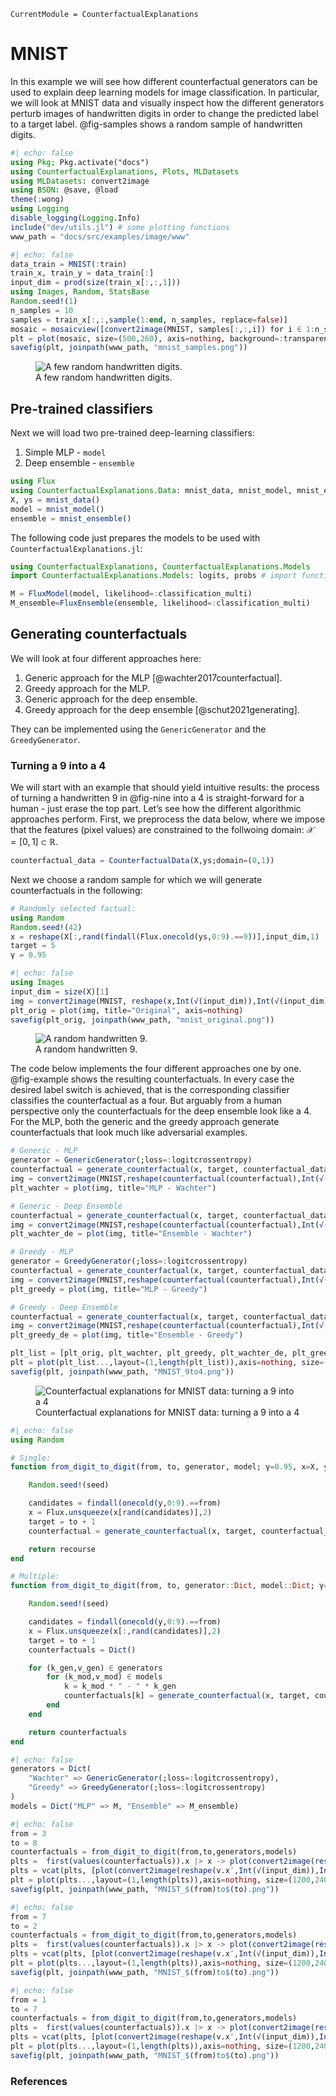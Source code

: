 ```@meta
CurrentModule = CounterfactualExplanations 
```

# MNIST

In this example we will see how different counterfactual generators can be used to explain deep learning models for image classification. In particular, we will look at MNIST data and visually inspect how the different generators perturb images of handwritten digits in order to change the predicted label to a target label. @fig-samples shows a random sample of handwritten digits.

```julia
#| echo: false
using Pkg; Pkg.activate("docs")
using CounterfactualExplanations, Plots, MLDatasets
using MLDatasets: convert2image
using BSON: @save, @load
theme(:wong)
using Logging
disable_logging(Logging.Info)
include("dev/utils.jl") # some plotting functions
www_path = "docs/src/examples/image/www"
```

```julia
#| echo: false
data_train = MNIST(:train)
train_x, train_y = data_train[:]
input_dim = prod(size(train_x[:,:,1]))
using Images, Random, StatsBase
Random.seed!(1)
n_samples = 10
samples = train_x[:,:,sample(1:end, n_samples, replace=false)]
mosaic = mosaicview([convert2image(MNIST, samples[:,:,i]) for i ∈ 1:n_samples]...,ncol=Int(n_samples/2))
plt = plot(mosaic, size=(500,260), axis=nothing, background=:transparent)
savefig(plt, joinpath(www_path, "mnist_samples.png"))
```

![A few random handwritten digits.](www/mnist_samples.png){#fig-samples}

## Pre-trained classifiers

Next we will load two pre-trained deep-learning classifiers:

1. Simple MLP - `model`
2. Deep ensemble - `ensemble`

```julia
using Flux
using CounterfactualExplanations.Data: mnist_data, mnist_model, mnist_ensemble
X, ys = mnist_data()
model = mnist_model()
ensemble = mnist_ensemble()
```

The following code just prepares the models to be used with `CounterfactualExplanations.jl`:

```julia
using CounterfactualExplanations, CounterfactualExplanations.Models
import CounterfactualExplanations.Models: logits, probs # import functions in order to extend

M = FluxModel(model, likelihood=:classification_multi)
M_ensemble=FluxEnsemble(ensemble, likelihood=:classification_multi)
```

## Generating counterfactuals

We will look at four different approaches here: 

1. Generic approach for the MLP [@wachter2017counterfactual].
2. Greedy approach for the MLP.
3. Generic approach for the deep ensemble.
4. Greedy approach for the deep ensemble [@schut2021generating].

They can be implemented using the `GenericGenerator` and the `GreedyGenerator`.

### Turning a 9 into a 4

We will start with an example that should yield intuitive results: the process of turning a handwritten 9 in @fig-nine into a 4 is straight-forward for a human - just erase the top part. Let's see how the different algorithmic approaches perform. First, we preprocess the data below, where we impose that the features (pixel values) are constrained to the follwoing domain: $\mathcal{X}=[0,1]\subset\mathbb{R}$.

```julia
counterfactual_data = CounterfactualData(X,ys;domain=(0,1))
```

Next we choose a random sample for which we will generate counterfactuals in the following:

```julia
# Randomly selected factual:
using Random
Random.seed!(42)
x = reshape(X[:,rand(findall(Flux.onecold(ys,0:9).==9))],input_dim,1)
target = 5
γ = 0.95
```

```julia
#| echo: false
using Images
input_dim = size(X)[1]
img = convert2image(MNIST, reshape(x,Int(√(input_dim)),Int(√(input_dim))))
plt_orig = plot(img, title="Original", axis=nothing)
savefig(plt_orig, joinpath(www_path, "mnist_original.png"))
```

![A random handwritten 9.](www/mnist_original.png){#fig-nine}

The code below implements the four different approaches one by one. @fig-example shows the resulting counterfactuals. In every case the desired label switch is achieved, that is the corresponding classifier classifies the counterfactual as a four. But arguably from a human perspective only the counterfactuals for the deep ensemble look like a 4. For the MLP, both the generic and the greedy approach generate counterfactuals that look much like adversarial examples.

```julia
# Generic - MLP
generator = GenericGenerator(;loss=:logitcrossentropy)
counterfactual = generate_counterfactual(x, target, counterfactual_data, M, generator; γ=γ)
img = convert2image(MNIST,reshape(counterfactual(counterfactual),Int(√(input_dim)),Int(√(input_dim))))
plt_wachter = plot(img, title="MLP - Wachter")

# Generic - Deep Ensemble
counterfactual = generate_counterfactual(x, target, counterfactual_data, M_ensemble, generator; γ=γ)
img = convert2image(MNIST,reshape(counterfactual(counterfactual),Int(√(input_dim)),Int(√(input_dim))))
plt_wachter_de = plot(img, title="Ensemble - Wachter")

# Greedy - MLP
generator = GreedyGenerator(;loss=:logitcrossentropy)
counterfactual = generate_counterfactual(x, target, counterfactual_data, M, generator; γ=γ)
img = convert2image(MNIST,reshape(counterfactual(counterfactual),Int(√(input_dim)),Int(√(input_dim))))
plt_greedy = plot(img, title="MLP - Greedy")

# Greedy - Deep Ensemble
counterfactual = generate_counterfactual(x, target, counterfactual_data, M_ensemble, generator; γ=γ)
img = convert2image(MNIST,reshape(counterfactual(counterfactual),Int(√(input_dim)),Int(√(input_dim))))
plt_greedy_de = plot(img, title="Ensemble - Greedy")

plt_list = [plt_orig, plt_wachter, plt_greedy, plt_wachter_de, plt_greedy_de]
plt = plot(plt_list...,layout=(1,length(plt_list)),axis=nothing, size=(1200,240))
savefig(plt, joinpath(www_path, "MNIST_9to4.png"))
```

![Counterfactual explanations for MNIST data: turning a 9 into a 4](www/MNIST_9to4.png){#fig-example}

```julia
#| echo: false
using Random

# Single:
function from_digit_to_digit(from, to, generator, model; γ=0.95, x=X, y=ys, seed=1234, T=1000)

    Random.seed!(seed)

    candidates = findall(onecold(y,0:9).==from)
    x = Flux.unsqueeze(x[rand(candidates)],2)
    target = to + 1
    counterfactual = generate_counterfactual(x, target, counterfactual_data, v_mod, v_gen; T=T)

    return recourse
end

# Multiple:
function from_digit_to_digit(from, to, generator::Dict, model::Dict; γ=0.95, x=X, y=ys, seed=1234, T=1000)

    Random.seed!(seed)

    candidates = findall(onecold(y,0:9).==from)
    x = Flux.unsqueeze(x[:,rand(candidates)],2)
    target = to + 1
    counterfactuals = Dict()

    for (k_gen,v_gen) ∈ generators
        for (k_mod,v_mod) ∈ models 
            k = k_mod * " - " * k_gen
            counterfactuals[k] = generate_counterfactual(x, target, counterfactual_data, v_mod, v_gen; T=T)
        end
    end

    return counterfactuals
end
```

```julia
#| echo: false
generators = Dict(
    "Wachter" => GenericGenerator(;loss=:logitcrossentropy),
    "Greedy" => GreedyGenerator(;loss=:logitcrossentropy)
)
models = Dict("MLP" => M, "Ensemble" => M_ensemble)
```

```julia
#| echo: false
from = 3
to = 8
counterfactuals = from_digit_to_digit(from,to,generators,models)
plts =  first(values(counterfactuals)).x |> x -> plot(convert2image(reshape(x,Int(√(input_dim)),Int(√(input_dim)))),title="Original")
plts = vcat(plts, [plot(convert2image(reshape(v.x′,Int(√(input_dim)),Int(√(input_dim)))),title=k) for (k,v) in counterfactuals])
plt = plot(plts...,layout=(1,length(plts)),axis=nothing, size=(1200,240))
savefig(plt, joinpath(www_path, "MNIST_$(from)to$(to).png"))
```

```julia
#| echo: false
from = 7
to = 2
counterfactuals = from_digit_to_digit(from,to,generators,models)
plts =  first(values(counterfactuals)).x |> x -> plot(convert2image(reshape(x,Int(√(input_dim)),Int(√(input_dim)))),title="Original")
plts = vcat(plts, [plot(convert2image(reshape(v.x′,Int(√(input_dim)),Int(√(input_dim)))),title=k) for (k,v) in counterfactuals])
plt = plot(plts...,layout=(1,length(plts)),axis=nothing, size=(1200,240))
savefig(plt, joinpath(www_path, "MNIST_$(from)to$(to).png"))
```

```julia
#| echo: false
from = 1
to = 7
counterfactuals = from_digit_to_digit(from,to,generators,models)
plts =  first(values(counterfactuals)).x |> x -> plot(convert2image(reshape(x,Int(√(input_dim)),Int(√(input_dim)))),title="Original")
plts = vcat(plts, [plot(convert2image(reshape(v.x′,Int(√(input_dim)),Int(√(input_dim)))),title=k) for (k,v) in counterfactuals])
plt = plot(plts...,layout=(1,length(plts)),axis=nothing, size=(1200,240))
savefig(plt, joinpath(www_path, "MNIST_$(from)to$(to).png"))
```

### References


